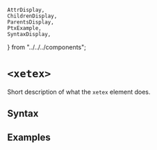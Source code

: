     AttrDisplay,
    ChildrenDisplay,
    ParentsDisplay,
    PtxExample,
    SyntaxDisplay,
} from "../../../components";

# `<xetex>`

Short description of what the `xetex` element does.

## Syntax

<SyntaxDisplay name="xetex" />

## Examples

    